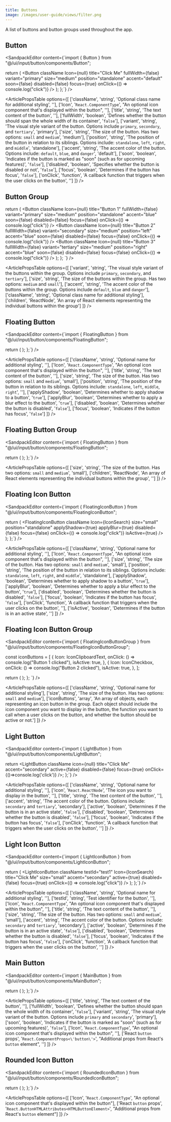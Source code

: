 ```yaml
---
title: Buttons
image: /images/user-guide/views/filter.png
---
```


A list of buttons and button groups used throughout the app. 

## Button

<ArticleTabs label1="Usage" label2="Props">

<ArticleTab>

<SandpackEditor content={`import { Button } from "@/ui/input/button/components/Button";

  return (
    <Button
      className
      Icon={null}
      title="Click Me"
      fullWidth={false}
      variant="primary"
      size="medium"
      position="standalone"
      accent="default"
      soon={false}
      disabled={false}
      focus={true}
      onClick={() => console.log("click")}
    />
  );
};`} />
</ArticleTab>

<ArticleTab>

<ArticlePropsTable options={[
  ['className', 'string', 'Optional class name for additional styling', ''],
  ['Icon', '`React.ComponentType`', "An optional icon component that's displayed within the button", ''],
  ['title', 'string', 'The text content of the button', ''],
  ['fullWidth', 'boolean', 'Defines whether the button should span the whole width of its container', '`false`'],
  ['variant', 'string', 'The visual style variant of the button. Options include `primary`, `secondary`, and `tertiary`', 'primary'],
  ['size', 'string', 'The size of the button. Has two options: `small` and `medium`', 'medium'],
  ['position', 'string', 'The position of the button in relation to its siblings. Options include: `standalone`, `left`, `right`, and `middle`', 'standalone'],
  ['accent', 'string', 'The accent color of the button. Options include: `default`, `blue`, and `danger`', 'default'],
  ['soon', 'boolean', 'Indicates if the button is marked as "soon" (such as for upcoming features)', '`false`'],
  ['disabled', 'boolean', 'Specifies whether the button is disabled or not', '`false`'],
  ['focus', 'boolean', 'Determines if the button has focus', '`false`'],
  ['onClick', 'function', 'A callback function that triggers when the user clicks on the button', '']
]} />


</ArticleTab>

</ArticleTabs>

## Button Group

<ArticleTabs label1="Usage" label2="Props">
<ArticleTab>
<SandpackEditor content={`import { Button } from "@/ui/input/button/components/Button";

  return (
    <ButtonGroup variant="primary" size="large" accent="blue" className>
      <Button
        className
        Icon={null}
        title="Button 1"
        fullWidth={false}
        variant="primary"
        size="medium"
        position="standalone"
        accent="blue"
        soon={false}
        disabled={false}
        focus={false}
        onClick={() => console.log("click")}
      />
      <Button
        className
        Icon={null}
        title="Button 2"
        fullWidth={false}
        variant="secondary"
        size="medium"
        position="left"
        accent="blue"
        soon={false}
        disabled={false}
        focus={false}
        onClick={() => console.log("click")}
      />
      <Button
        className
        Icon={null}
        title="Button 3"
        fullWidth={false}
        variant="tertiary"
        size="medium"
        position="right"
        accent="blue"
        soon={false}
        disabled={false}
        focus={false}
        onClick={() => console.log("click")}
      />
    </ButtonGroup>
  );
};
`} />
</ArticleTab>

<ArticleTab>

<ArticlePropsTable options={[
  ['variant', 'string', 'The visual style variant of the buttons within the group. Options include `primary`, `secondary`, and `tertiary`'],
  ['size', 'string', 'The size of the buttons within the group. Has two options: `medium` and `small`'],
  ['accent', 'string', 'The accent color of the buttons within the group. Options include `default`, `blue` and `danger`'],
  ['className', 'string', 'Optional class name for additional styling'],
  ['children', 'ReactNode', 'An array of React elements representing the individual buttons within the group']
]} />

</ArticleTab>
</ArticleTabs>


## Floating Button 

<ArticleTabs label1="Usage" label2="Props">
<ArticleTab>

<SandpackEditor content={`import { FloatingButton } from "@/ui/input/button/components/FloatingButton";

  return (
    <FloatingButton
      className
      Icon={IconSearch}
      title="Click Me"
      size="medium"
      position="standalone"
      applyShadow={true}
      applyBlur={true}
      disabled={false}
      focus={true}
    />
  );
};`} />

</ArticleTab>

<ArticleTab>

<ArticlePropsTable options={[
  ['className', 'string', 'Optional name for additional styling', ''],
  ['Icon', '`React.ComponentType`', "An optional icon component that's displayed within the button", ''],
  ['title', 'string', 'The text content of the button', ''],
  ['size', 'string', 'The size of the button. Has two options: `small` and `medium`', 'small'],
  ['position', 'string', 'The position of the button in relation to its siblings. Options include: `standalone`, `left`, `middle`, `right`', ''],
  ['applyShadow', 'boolean', 'Determines whether to apply shadow to a button', '`true`'],
  ['applyBlur', 'boolean', 'Determines whether to apply a blur effect to the button', '`true`'],
  ['disabled', 'boolean', 'Determines whether the button is disabled', '`false`'],
  ['focus', 'boolean', 'Indicates if the button has focus', '`false`']
]} />

</ArticleTab>
</ArticleTabs>

## Floating Button Group

<ArticleTabs label1="Usage" label2="Props">
<ArticleTab>

<SandpackEditor content={`import { FloatingButton } from "@/ui/input/button/components/FloatingButton";

  return (
    <FloatingButtonGroup size="small">
      <FloatingButton
        className
        Icon={IconClipboardText}
        title
        size="small"
        position="standalone"
        applyShadow={true}
        applyBlur={true}
        disabled={false}
        focus={true}
      />
      <FloatingButton
        className
        Icon={IconCheckbox}
        title
        size="small"
        position="standalone"
        applyShadow={true}
        applyBlur={true}
        disabled={false}
      />
    </FloatingButtonGroup>
  );
};`} />

</ArticleTab>

<ArticleTab>

<ArticlePropsTable options={[
  ['size', 'string', 'The size of the button. Has two options: `small` and `medium`', 'small'],
  ['children', 'ReactNode', 'An array of React elements representing the individual buttons within the group', '']
]} />

</ArticleTab>

</ArticleTabs>

## Floating Icon Button

<ArticleTabs label1="Usage" label2="Props">
<ArticleTab>

<SandpackEditor content={`import { FloatingIconButton } from "@/ui/input/button/components/FloatingIconButton";

  return (
    <FloatingIconButton
      className
      Icon={IconSearch}
      size="small"
      position="standalone"
      applyShadow={true}
      applyBlur={true}
      disabled={false}
      focus={false}
      onClick={() => console.log("click")}
      isActive={true}
    />
  );
};`} />

</ArticleTab>

<ArticleTab>

<ArticlePropsTable options={[
  ['className', 'string', 'Optional name for additional styling', ''],
  ['Icon', '`React.ComponentType`', "An optional icon component that's displayed within the button", ''],
  ['size', 'string', 'The size of the button. Has two options: `small` and `medium`', 'small'],
  ['position', 'string', 'The position of the button in relation to its siblings. Options include: `standalone`, `left`, `right`, and `middle`', 'standalone'],
  ['applyShadow', 'boolean', 'Determines whether to apply shadow to a button', '`true`'],
  ['applyBlur', 'boolean', 'Determines whether to apply a blur effect to the button', '`true`'],
  ['disabled', 'boolean', 'Determines whether the button is disabled', '`false`'],
  ['focus', 'boolean', 'Indicates if the button has focus', '`false`'],
  ['onClick', 'function', 'A callback function that triggers when the user clicks on the button', ''],
  ['isActive', 'boolean', 'Determines if the button is in an active state', '']
]} />

</ArticleTab>

</ArticleTabs>

## Floating Icon Button Group

<ArticleTabs label1="Usage" label2="Props">
<ArticleTab>

<SandpackEditor content={`import { FloatingIconButtonGroup } from "@/ui/input/button/components/FloatingIconButtonGroup";

  const iconButtons = [
    {
      Icon: IconClipboardText,
      onClick: () => console.log("Button 1 clicked"),
      isActive: true,
    },
    {
      Icon: IconCheckbox,
      onClick: () => console.log("Button 2 clicked"),
      isActive: true,
    },
  ];

  return (
    <FloatingIconButtonGroup 
    className 
    size="small" 
    iconButtons={iconButtons} />
  );
};
`} />

</ArticleTab>

<ArticleTab>

<ArticlePropsTable options={[
  ['className', 'string', 'Optional name for additional styling'],
  ['size', 'string', 'The size of the button. Has two options: `small` and `medium`'],
  ['iconButtons', 'array', 'An array of objects, each representing an icon button in the group. Each object should include the icon component you want to display in the button, the function you want to call when a user clicks on the button, and whether the button should be active or not.']
]} />

</ArticleTab>

</ArticleTabs>

## Light Button

<ArticleTabs label1="Usage" label2="Props">
<ArticleTab>

<SandpackEditor content={`import { LightButton } from "@/ui/input/button/components/LightButton";

  return <LightButton
  className
  icon={null}
  title="Click Me"
  accent="secondary"
  active={false}
  disabled={false}
  focus={true}
  onClick={()=>console.log('click')} 
  />;
};`} />


</ArticleTab>

<ArticleTab>

<ArticlePropsTable options={[
  ['className', 'string', 'Optional name for additional styling', ''],
  ['icon', '`React.ReactNode`', 'The icon you want to display in the button', ''],
  ['title', 'string', 'The text content of the button', ''],
  ['accent', 'string', 'The accent color of the button. Options include: `secondary` and `tertiary`', 'secondary'],
  ['active', 'boolean', 'Determines if the button is in an active state', '`false`'],
  ['disabled', 'boolean', 'Determines whether the button is disabled', '`false`'],
  ['focus', 'boolean', 'Indicates if the button has focus', '`false`'],
  ['onClick', 'function', 'A callback function that triggers when the user clicks on the button', '']
]} />


</ArticleTab>

</ArticleTabs>


## Light Icon Button

<ArticleTabs label1="Usage" label2="Props">
<ArticleTab>

<SandpackEditor content={`import { LightIconButton } from "@/ui/input/button/components/LightIconButton";

  return (
    <LightIconButton
      className
      testId="test1"
      Icon={IconSearch}
      title="Click Me"
      size="small"
      accent="secondary"
      active={true}
      disabled={false}
      focus={true}
      onClick={() => console.log("click")}
    />
  );
};`} />


</ArticleTab>

<ArticleTab>

<ArticlePropsTable options={[
  ['className', 'string', 'Optional name for additional styling', ''],
  ['testId', 'string', 'Test identifier for the button', ''],
  ['Icon', '`React.ComponentType`', "An optional icon component that's displayed within the button", ''],
  ['title', 'string', 'The text content of the button', ''],
  ['size', 'string', 'The size of the button. Has two options: `small` and `medium`', 'small'],
  ['accent', 'string', 'The accent color of the button. Options include: `secondary` and `tertiary`', 'secondary'],
  ['active', 'boolean', 'Determines if the button is in an active state', '`false`'],
  ['disabled', 'boolean', 'Determines whether the button is disabled', '`false`'],
  ['focus', 'boolean', 'Indicates if the button has focus', '`false`'],
  ['onClick', 'function', 'A callback function that triggers when the user clicks on the button', '']
]} />

</ArticleTab>

</ArticleTabs>

## Main Button

<ArticleTabs label1="Usage" label2="Props">
<ArticleTab>

<SandpackEditor content={`import { MainButton } from "@/ui/input/button/components/MainButton";

  return (
    <MainButton
      title="Checkbox"
      fullWidth={false}
      variant="primary"
      soon={false}
      Icon={IconCheckbox}
    />
  );
};`} />


</ArticleTab>

<ArticleTab>

<ArticlePropsTable options={[
  ['title', 'string', 'The text content of the button', ''],
  ['fullWidth', 'boolean', 'Defines whether the button should span the whole width of its container', '`false`'],
  ['variant', 'string', 'The visual style variant of the button. Options include `primary` and `secondary`', 'primary'],
  ['soon', 'boolean', 'Indicates if the button is marked as "soon" (such as for upcoming features)', '`false`'],
  ['Icon', '`React.ComponentType`', "An optional icon component that's displayed within the button", ''],
  ['React `button` props', '`React.ComponentProps<\'button\'>`', "Additional props from React's `button` element", '']
]} />


</ArticleTab>

</ArticleTabs>

## Rounded Icon Button

<ArticleTabs label1="Usage" label2="Props">
<ArticleTab>

<SandpackEditor content={`import { RoundedIconButton } from "@/ui/input/button/components/RoundedIconButton";

  return (
    <RoundedIconButton
      Icon={IconSearch}
    />
  );
};`} />


</ArticleTab>

<ArticleTab>

<ArticlePropsTable options={[
  ['Icon', '`React.ComponentType`', "An optional icon component that's displayed within the button"],
  ['React `button` props', '`React.ButtonHTMLAttributes<HTMLButtonElement>`', "Additional props from React's `button` element"]
]} />

</ArticleTab>

</ArticleTabs>
